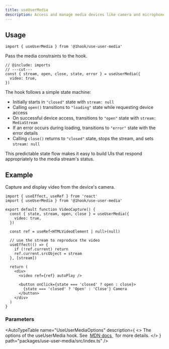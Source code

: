 ```yaml
---
title: useUserMedia
description: Access and manage media devices like camera and microphone.
---
```


## Usage

```tsx twoslash include imports
import { useUserMedia } from '@1hook/use-user-media'
```

Pass the media constraints to the hook.

```tsx twoslash
// @include: imports
// ---cut---
const { stream, open, close, state, error } = useUserMedia({
  video: true,
})
```

The hook follows a simple state machine:

- Initially starts in `"closed"` state with `stream: null`
- Calling `open()` transitions to `"loading"` state while requesting device access
- On successful device access, transitions to `"open"` state with `stream: MediaStream`
- If an error occurs during loading, transitions to `"error"` state with the error details
- Calling `close()` returns to `"closed"` state, stops the stream, and sets `stream: null`

This predictable state flow makes it easy to build UIs that respond appropriately to the media stream's status.

## Example

Capture and display video from the device's camera.

```tsx twoslash
import { useEffect, useRef } from 'react'
import { useUserMedia } from '@1hook/use-user-media'

export default function VideoCapture() {
  const { state, stream, open, close } = useUserMedia({
    video: true,
  })

  const ref = useRef<HTMLVideoElement | null>(null)

  // use the stream to reproduce the video
  useEffect(() => {
    if (!ref.current) return
    ref.current.srcObject = stream
  }, [stream])

  return (
    <div>
      <video ref={ref} autoPlay />

      <button onClick={state === 'closed' ? open : close}>
        {state === 'closed' ? 'Open' : 'Close'} Camera
      </button>
    </div>
  )
}
```

### Parameters

<AutoTypeTable
  name="UseUserMediaOptions"
  description={
    <>
      The options of the useUserMedia hook. See&nbsp;
      <a href="https://developer.mozilla.org/en-US/docs/Web/API/MediaStreamConstraints">
        MDN docs
      </a>
      &nbsp; for more details.
    </>
  }
  path="packages/use-user-media/src/index.ts"
/>

<AutoTypeTable
  name="UseUserMediaReturn"
  description="The return value of the useUserMedia hook."
  path="packages/use-user-media/src/index.ts"
/>
